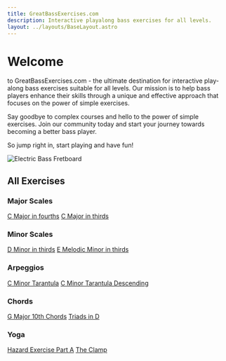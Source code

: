 ```yaml
---
title: GreatBassExercises.com
description: Interactive playalong bass exercises for all levels.
layout: ../layouts/BaseLayout.astro
---
```


# Welcome

to GreatBassExercises.com - the ultimate destination for interactive play-along bass exercises suitable for all levels. Our mission is to help bass players enhance their skills through a unique and effective approach that focuses on the power of simple exercises.

Say goodbye to complex courses and hello to the power of simple exercises. Join our community today and start your journey towards becoming a better bass player.

So jump right in, start playing and have fun!

<img src="/bass-fretboard.webp" alt="Electric Bass Fretboard" class="rounded-1 img-fluid border border-1 border-light" />

## All Exercises

### Major Scales

<a href="/scales/c-major-fourths/" className="btn btn-outline-dark btn-sm">C Major in fourths</a>
<a href="/scales/c-major-thirds/" className="btn btn-outline-dark btn-sm">C Major in thirds</a>

### Minor Scales

<a href="/scales/d-minor-thirds/" className="btn btn-outline-dark btn-sm">D Minor in thirds</a>
<a href="/scales/e-melodic-minor-thirds/" className="btn btn-outline-dark btn-sm">E Melodic Minor in thirds</a>

### Arpeggios

<a href="/arpeggio/tarantula/" className="btn btn-outline-dark btn-sm">C Minor Tarantula</a>
<a href="/arpeggio/tarantula-desc/" className="btn btn-outline-dark btn-sm">C Minor Tarantula Descending</a>

### Chords

<a href="/chords/g-major-10ths/" className="btn btn-outline-dark btn-sm">G Major 10th Chords</a>
<a href="/chords/d-triads/" className="btn btn-outline-dark btn-sm">Triads in D</a>

### Yoga

<a href="/yoga/hazard-part-a/" className="btn btn-outline-dark btn-sm">Hazard Exercise Part A</a>
<a href="/yoga/the-clamp/" className="btn btn-outline-dark btn-sm">The Clamp</a>

